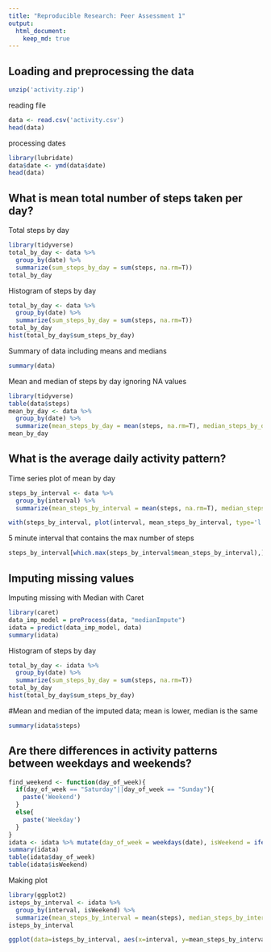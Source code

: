 ```yaml
---
title: "Reproducible Research: Peer Assessment 1"
output: 
  html_document:
    keep_md: true
---
```


## Loading and preprocessing the data
```r
unzip('activity.zip')
```

reading file
```r
data <- read.csv('activity.csv')
head(data)
```
processing dates
```r
library(lubridate)
data$date <- ymd(data$date)
head(data)
```

## What is mean total number of steps taken per day?

Total steps by day
```r
library(tidyverse)
total_by_day <- data %>%
  group_by(date) %>%
  summarize(sum_steps_by_day = sum(steps, na.rm=T))
total_by_day
```
Histogram of steps by day
```r
total_by_day <- data %>%
  group_by(date) %>%
  summarize(sum_steps_by_day = sum(steps, na.rm=T))
total_by_day
hist(total_by_day$sum_steps_by_day)
```

Summary of data including means and medians
```r
summary(data)
```
Mean and median of steps by day ignoring NA values
```r
library(tidyverse)
table(data$steps)
mean_by_day <- data %>%
  group_by(date) %>%
  summarize(mean_steps_by_day = mean(steps, na.rm=T), median_steps_by_day= median(steps, na.rm=T))
mean_by_day
```

## What is the average daily activity pattern?

Time series plot of mean by day
```r
steps_by_interval <- data %>%
  group_by(interval) %>%
  summarize(mean_steps_by_interval = mean(steps, na.rm=T), median_steps_by_interval = median(steps, na.rm=T))

with(steps_by_interval, plot(interval, mean_steps_by_interval, type='l'))
```

5 minute interval that contains the max number of steps
```r
steps_by_interval[which.max(steps_by_interval$mean_steps_by_interval),]
```

## Imputing missing values

Imputing missing with Median with Caret
```r
library(caret)
data_imp_model = preProcess(data, "medianImpute")
idata = predict(data_imp_model, data)
summary(idata)
```

Histogram of steps by day
```r
total_by_day <- idata %>%
  group_by(date) %>%
  summarize(sum_steps_by_day = sum(steps, na.rm=T))
total_by_day
hist(total_by_day$sum_steps_by_day)
```
#Mean and median of the imputed data; mean is lower, median is the same
```r
summary(idata$steps)
```

## Are there differences in activity patterns between weekdays and weekends?
```r
find_weekend <- function(day_of_week){
  if(day_of_week == "Saturday"||day_of_week == "Sunday"){
    paste('Weekend')
  }
  else{
    paste('Weekday')
  }
}
idata <- idata %>% mutate(day_of_week = weekdays(date), isWeekend = ifelse(day_of_week == "Saturday" | day_of_week == "Sunday", "Weekend", "Weekday")) %>% mutate(isWeekend = as.factor(isWeekend))
summary(idata)
table(idata$day_of_week)
table(idata$isWeekend)
```
Making plot
```r
library(ggplot2)
isteps_by_interval <- idata %>%
  group_by(interval, isWeekend) %>%
  summarize(mean_steps_by_interval = mean(steps), median_steps_by_interval = median(steps))
isteps_by_interval

ggplot(data=isteps_by_interval, aes(x=interval, y=mean_steps_by_interval)) + geom_line() + facet_grid(isWeekend ~ .)
```



